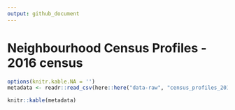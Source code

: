 ```yaml
---
output: github_document
---
```


# Neighbourhood Census Profiles - 2016 census

```r
options(knitr.kable.NA = '')
metadata <- readr::read_csv(here::here("data-raw", "census_profiles_2016", "clean", "metadata.csv"))

knitr::kable(metadata)
```
